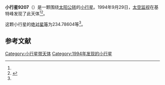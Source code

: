 {{Infobox planet
| bgcolour = #FFFFC0
| name = 9207 Petersmith
| symbol = 
| image = 
| caption = 
| discovery = yes
| discovery_ref = 
| discoverer = [[太空监视|太空监视]]
| discovery_site = [[基特峰|基特峰]] 
| discovered = 1994年9月29日
| designations = yes
| mp_name = 
| named_after = 
| alt_names = 1994 SF12/ 1995 YZ3
| mp_category = [[主带小行星|主带小行星]]
| orbit_ref = <ref name="a">[http://ssd.jpl.nasa.gov/sbdb.cgi?sstr=9207 9207 Petersmith] {{Wayback|url=http://ssd.jpl.nasa.gov/sbdb.cgi?sstr=9207 |date=20201124034733 }}，小行星數據庫瀏覽器（JPL Small-Body Database Browser）－[[美国国家航空航天局|美国国家航空航天局]]喷气推进实验室</ref>
| epoch = 2456400.5 (2013年4月18日更新)
| aphelion = {{convert|2.9619543|AU|km|3|abbr=on|lk=out}}
| perihelion = {{convert|2.5251637|AU|km|3|abbr=on}}
| semimajor = {{convert|2.7435590|AU|km|3|abbr=on}}
| eccentricity = 0.0796029
| period = 1659.853965 [[日|日]]<br />4.54[[儒略年|儒略年]]
| avg_speed = 
| inclination = 1.29837
| asc_node = 86.77612
| mean_anomaly = 
| arg_peri = 234.78604
| satellites = 
| physical_characteristics = yes
| dimensions = 
| mass = 
| density = 
| surface_grav = 
| escape_velocity = 
| sidereal_day = 
| axial_tilt = 
| pole_ecliptic_lat = 
| pole_ecliptic_lon = 
| albedo = 
| temperatures= 
| temp_name1 = 
| mean_temp_1 = 
| max_temp_1 = 
| temp_name2 = 
| max_temp_2 = 
| spectral_type = 
| abs_magnitude = 234.78604
}}

'''小行星9207'''（{{lang-en|9207 Petersmith}}）是一颗围绕[[太阳|太阳]][[公转|公转]]的[[小行星|小行星]]。1994年9月29日，[[太空监视|太空监视]]在基特峰发现了此天体<ref name="a" /><ref>{{cite news|title=小行星列表|url=http://cfa-www.harvard.edu/iau/lists/NumberedMPs.txt|accessdate=2013-07-08|newspaper=哈佛大学|archive-date=2008-05-17|archive-url=https://web.archive.org/web/20080517010638/http://cfa-www.harvard.edu/iau/lists/NumberedMPs.txt|dead-url=no}}</ref>。

这颗小行星的[[绝对星等|绝对星等]]为234.78604等<ref name="a" />。

==参考文献==
{{reflist}}
{{Minor Planet Number|[[小行星9206|小行星9206]]|[[小行星9208|小行星9208]]}}

{{小天体}}

[[Category:小行星带天体|Category:小行星带天体]]
[[Category:1994年发现的小行星|Category:1994年发现的小行星]]

{{asteroid-stub}}
